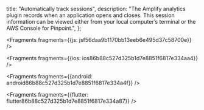   title: "Automatically track sessions",
  description: "The Amplify analytics plugin records when an application opens and closes. This session information can be viewed either from your local computer’s terminal or the AWS Console for Pinpoint.",
};






<Fragments fragments={{js: jsf56daa9b1170bb13eeb6e495d37c58700e}} />



<Fragments fragments={{ios: ios86b88c527d325b1d7e8851f6817e334aa4}} />



<Fragments fragments={{android: android86b88c527d325b1d7e8851f6817e334a4f}} />



<Fragments fragments={{flutter: flutter86b88c527d325b1d7e8851f6817e334a87}} />